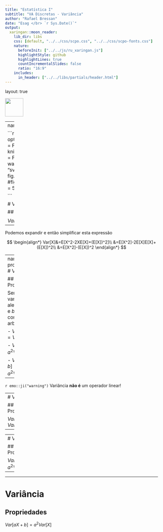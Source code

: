```yaml
---
title: "Estatística I"
subtitle: "VA Discretas - Variância"
author: "Rafael Bressan"
date: "Esag </br> `r Sys.Date()`"
output:
  xaringan::moon_reader:
    lib_dir: libs
    css: [default, "../../css/scpo.css", "../../css/scpo-fonts.css"]
    nature:
      beforeInit: ["../../js/ru_xaringan.js"]
      highlightStyle: github
      highlightLines: true
      countIncrementalSlides: false
      ratio: "16:9"
    includes:
      in_header: ["../../libs/partials/header.html"]
---
```


layout: true

<div class="my-footer"><img src="../../img/logo/UdescEsag.jpeg" style="height: 60px;"/></div> 

---
name: indice

```r
options(htmltools.dir.version = FALSE)
knitr::opts_chunk$set(
    echo = FALSE,
    message = FALSE,
    warning = FALSE,
    dev = "svg",
    cache = TRUE,
    fig.align = "center"
    #fig.width = 11,
    #fig.height = 5
)

```


# Variável Aleatória Discreta

## Variância

$Var[X]=E[(X-E[X])^2]$

--

Podemos expandir e então simplificar esta expressão

$$
\begin{align*}
Var[X]&=E[X^2-2XE[X]+(E[X])^2]\\
&=E[X^2]-2E[X]E[X]+(E[X])^2\\
&=E[X^2]-(E[X])^2
\end{align*}
$$

---
name: propriedades
# Variância

## Propriedades

Sendo $X$ uma variável aleatória e $a$ e $b$ constantes arbitrárias:

- $Var[X+a]=Var[X]$

- $Var[aX]=a^2Var[X]$

- $Var[aX+b]=a^2Var[X]$

--

`r emo::ji("warning")` Variância **não é** um operador linear!

---
# Variância

## Propriedades

$Var[X+a]=Var[X]$

--


\begin{align*}
E[(X+a)^2]&=E[X^2]+2aE[X]+a^2\\
(E[X+a])^2&=(E[X])^2+2aE[X]+a^2\\
Var[X+a]&=E[X^2]-(E[X])^2\\
&=Var[X]
\end{align*}


---
# Variância

## Propriedades

$Var[aX]=a^2Var[X]$

--


\begin{align*}
E[(aX)^2]&=E[a^2X^2]\\
(E[aX])^2&=(aE[X])^2\\
Var[aX]&=a^2E[X^2]-a^2(E[X])^2\\
&=a^2\left[E[X^2]-(E[X])^2\right]\\
&=a^2Var[X]
\end{align*}

---
# Variância

## Propriedades

$Var[aX+b]=a^2Var[X]$

\begin{align*}
E[(aX+b)^2]&=E[a^2X^2+2abX+b^2]\\
&=a^2E[X^2]+2abE[X]+b^2\tag{1}\\
(E[aX+b])^2&=(aE[X])^2+2abE[X]+b^2\\
&=a^2(E[X])^2+2abE[X]+b^2\tag{2}\\
Var[aX+b]&=(1)-(2)\\
&=a^2E[X^2]-a^2(E[X])^2\\
&=a^2Var[X]
\end{align*}
